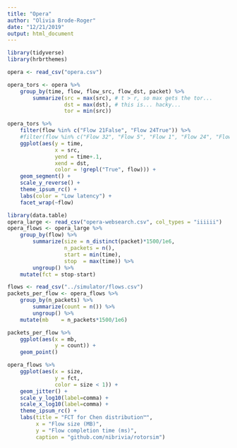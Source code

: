 ```yaml
---
title: "Opera"
author: "Olivia Brode-Roger"
date: "12/21/2019"
output: html_document
---
```


```r
library(tidyverse)
library(hrbrthemes)
```

```r
opera <- read_csv("opera.csv")
```

```r
opera_tors <- opera %>% 
    group_by(time, flow, flow_src, flow_dst, packet) %>% 
        summarize(src = max(src), # t > r, so max gets the tor...
                  dst = max(dst), # this is... hacky...
                  tor = min(src))

opera_tors %>%
    filter(flow %in% c("Flow 21False", "Flow 24True")) %>% 
    #filter(flow %in% c("Flow 32", "Flow 5", "Flow 1", "Flow 24", "Flow 29", "Flow 35", "Flow 31")) %>% 
    ggplot(aes(y = time,
               x = src,
               yend = time+.1,
               xend = dst,
               color = !grepl("True", flow))) +
    geom_segment() +
    scale_y_reverse() +
    theme_ipsum_rc() +
    labs(color = "Low latency") +
    facet_wrap(~flow)
```

```r
library(data.table)
opera_large <- read_csv("opera-websearch.csv", col_types = "iiiiii")
opera_flows <- opera_large %>%
    group_by(flow) %>%
        summarize(size = n_distinct(packet)*1500/1e6,
                  n_packets = n(),
                  start = min(time),
                  stop  = max(time)) %>%
        ungroup() %>% 
    mutate(fct = stop-start)

flows <- read_csv("../simulator/flows.csv")
packets_per_flow <- opera_flows %>%
    group_by(n_packets) %>%
        summarize(count = n()) %>% 
        ungroup() %>% 
    mutate(mb    = n_packets*1500/1e6)

packets_per_flow %>%
    ggplot(aes(x = mb,
               y = count)) +
    geom_point()

opera_flows %>%
    ggplot(aes(x = size,
               y = fct,
               color = size < 1)) +
    geom_jitter() +
    scale_y_log10(label=comma) +
    scale_x_log10(label=comma) +
    theme_ipsum_rc() +
    labs(title = "FCT for Chen distribution™",
         x = "Flow size (MB)",
         y = "Flow completion time (ms)",
         caption = "github.com/nibrivia/rotorsim")
```
